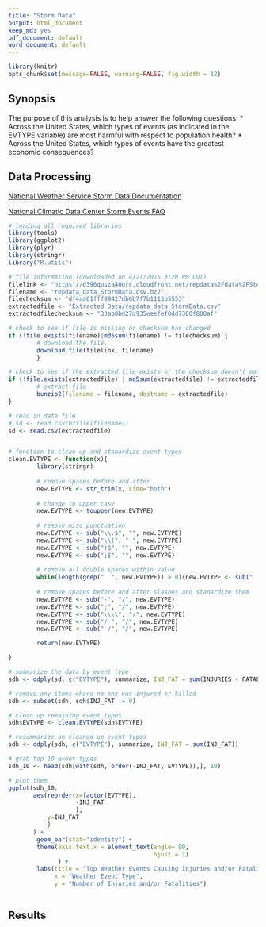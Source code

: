 ```yaml
---
title: "Storm Data"
output: html_document
keep_md: yes
pdf_document: default
word_document: default
---
```


```r
library(knitr)
opts_chunk$set(message=FALSE, warning=FALSE, fig.width = 12)
```

## Synopsis
The purpose of this analysis is to help answer the following questions:
* Across the United States, which types of events (as indicated in the EVTYPE variable) are most harmful with respect to population health?
* Across the United States, which types of events have the greatest economic consequences?


## Data Processing

[National Weather Service Storm Data Documentation](https://d396qusza40orc.cloudfront.net/repdata%2Fpeer2_doc%2Fpd01016005curr.pdf)

[National Climatic Data Center Storm Events FAQ](https://d396qusza40orc.cloudfront.net/repdata%2Fpeer2_doc%2FNCDC%20Storm%20Events-FAQ%20Page.pdf)

```r
# loading all required libraries
library(tools)
library(ggplot2)
library(plyr)
library(stringr)
library("R.utils")

# file information (downloaded on 4/21/2015 3:20 PM CDT)
filelink <- "https://d396qusza40orc.cloudfront.net/repdata%2Fdata%2FStormData.csv.bz2"
filename <- "repdata_data_StormData.csv.bz2"
filechecksum <- "df4aa61fff89427db6b7f7b1113b5553"  
extractedfile <- "Extracted Data/repdata_data_StormData.csv"
extractedfilechecksum <- "33ab0bd27d935eeefef0dd7300f800af"

# check to see if file is missing or checksum has changed 
if (!file.exists(filename)|md5sum(filename) != filechecksum) {
        # download the file.
        download.file(filelink, filename)
        }

# check to see if the extracted file exists or the checksum doesn't match
if (!file.exists(extractedfile) | md5sum(extractedfile) != extractedfilechecksum) {
        # extract file
        bunzip2(filename = filename, destname = extractedfile)
}

# read in data file
# sd <- read.csv(bzfile(filename))
sd <- read.csv(extractedfile)        


# function to clean up and stanardize event types
clean.EVTYPE <- function(x){
        library(stringr)
        
        # remove spaces before and after
        new.EVTYPE <- str_trim(x, side="both")
        
        # change to upper case
        new.EVTYPE <- toupper(new.EVTYPE)
        
        # remove misc punctuation
        new.EVTYPE <- sub("\\.$", "", new.EVTYPE)
        new.EVTYPE <- sub("\\(", " ", new.EVTYPE)
        new.EVTYPE <- sub(")$", "", new.EVTYPE)
        new.EVTYPE <- sub(";$", "", new.EVTYPE)
        
        # remove all double spaces within value
        while(length(grep("  ", new.EVTYPE)) > 0){new.EVTYPE <- sub("  ", " ", new.EVTYPE)}
  
        # remove spaces before and after slashes and stanardize them
        new.EVTYPE <- sub("-", "/", new.EVTYPE)
        new.EVTYPE <- sub(";", "/", new.EVTYPE)
        new.EVTYPE <- sub("\\\\", "/", new.EVTYPE)
        new.EVTYPE <- sub("/ ", "/", new.EVTYPE)
        new.EVTYPE <- sub(" /", "/", new.EVTYPE)

        return(new.EVTYPE)

}

```

```r
# summarize the data by event type
sdh <- ddply(sd, c("EVTYPE"), summarize, INJ_FAT = sum(INJURIES + FATALITIES))

# remove any items where no one was injured or killed
sdh <- subset(sdh, sdh$INJ_FAT != 0)

# clean up remaining event types
sdh$EVTYPE <- clean.EVTYPE(sdh$EVTYPE)

# resummarize on cleaned up event types
sdh <- ddply(sdh, c("EVTYPE"), summarize, INJ_FAT = sum(INJ_FAT))

# grab top 10 event types
sdh_10 <- head(sdh[with(sdh, order(-INJ_FAT, EVTYPE)),], 10)

# plot them
ggplot(sdh_10, 
       aes(reorder(x=factor(EVTYPE), 
                   -INJ_FAT
                   ),
           y=INJ_FAT
           )
       ) +
        geom_bar(stat="identity") +
        theme(axis.text.x = element_text(angle= 90,
                                         hjust = 1)
              ) +
        labs(title = "Top Weather Events Causing Injuries and/or Fatalities",
             x = "Weather Event Type",
             y = "Number of Injuries and/or Fatalities")
```


```r



```



## Results








